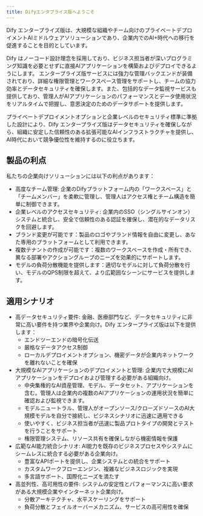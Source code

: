 ```yaml
---
title: Difyエンタプライス版へようこそ
---
```


Dify エンタープライズ版は、大規模な組織やチーム向けのプライベートデプロイメントAIミドルウェアソリューションであり、企業内でのAI+時代への移行を促進することを目的としています。

Dify はノーコード設計理念を採用しており、ビジネス担当者が深いプログラミング知識を必要とせずに直接AIアプリケーションを構築およびデプロイできるようにします。
エンタープライズ版サービスには強力な管理バックエンドが装備されており、詳細な権限管理とワークスペース管理をサポートし、チームの協力効率とデータセキュリティを確保します。また、包括的なデータ監視サービスも提供しており、管理人がAIアプリケーションのパフォーマンスとデータ使用状況をリアルタイムで把握し、意思決定のためのデータサポートを提供します。

プライベートデプロイメントオプションと企業レベルのセキュリティ標準に準拠した設計により、Dify エンタープライズ版はデータセキュリティを確保しながら、組織に安定した信頼性のある拡張可能なAIインフラストラクチャを提供し、AI時代において競争優位性を維持するのに役立ちます。

## 製品の利点

私たちの企業向けソリューションには以下の利点があります：

- 高度なチーム管理: 企業のDifyプラットフォーム内の「ワークスペース」と「チームメンバー」を柔軟に管理し、管理人はアクセス権とチーム構造を簡単に制御できます。
- 企業レベルのアクセスセキュリティ: 企業内のSSO（シングルサインオン）システムと統合し、安全で信頼性のある認証を確保し、潜在的なデータリスクを回避します。
- ブランド変更が可能です：製品のロゴやブランド情報を自由に変更し、あなた専用のプラットフォームとして利用できます。
- 複数テナントの作成が可能です：複数のワークスペースを作成・所有でき、異なる部署やアクショングループのニーズを効果的にサポートします。
- モデルの負荷分散機能を提供します：適切なモデルに対して負荷分散を行い、モデルのQPS制限を超えて、より広範囲なシーンにサービスを提供します。
## 適用シナリオ

- 高データセキュリティ要件: 金融、医療部門など、データセキュリティに非常に高い要件を持つ業界や企業向け。Dify エンタープライズ版は以下を提供します：
  - エンドツーエンドの暗号化伝送
  - 厳格なデータアクセス制御
  - ローカルデプロイメントオプション、機密データが企業内ネットワークを離れないことを確保
- 大規模なAIアプリケーションのデプロイメントと管理: 企業内で大規模にAIアプリケーションをデプロイおよび管理する必要がある組織向け。
  - 中央集権的なAI資産管理、モデル、データセット、アプリケーションを含む。管理人は企業内の複数のAIアプリケーションの運用状況を簡単に確認および監視できます。
  - モデルニュートラル、管理人がオープンソース/クローズドソースのAI大規模モデルを自分で接続し、ビジネスシナリオに迅速に適用できる
  - 使いやすく、ビジネス担当者が迅速に製品プロトタイプの開発とテストを行うことをサポート
  - 権限管理システム、リソース共有を確保しながら機密情報を保護
- 広範なAI能力統合シナリオ: AI能力を既存のビジネスプロセスやシステムにシームレスに統合する必要がある企業向け。
  - 豊富なAPIポートを提供し、企業システムとの統合をサポート
  - カスタムワークフローエンジン、複雑なビジネスロジックを実現
  - 多言語サポート、国際化ニーズを満たす
- 高並列性、高可用性の要件: システムの安定性とパフォーマンスに高い要求がある大規模企業やインターネット企業向け。
  - 分散アーキテクチャ、水平スケーリングをサポート
  - 負荷分散とフェイルオーバーメカニズム、サービスの高可用性を確保
